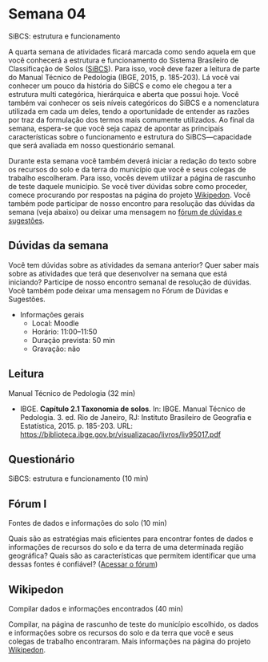 # Semana 04

SiBCS: estrutura e funcionamento

A quarta semana de atividades ficará marcada como sendo aquela em que você conhecerá a estrutura e funcionamento do Sistema Brasileiro de Classificação de Solos ([SiBCS](https://www.embrapa.br/en/solos/sibcs)). Para isso, você deve fazer a leitura de parte do Manual Técnico de Pedologia (IBGE, 2015, p. 185-203). Lá você vai conhecer um pouco da história do SiBCS e como ele chegou a ter a estrutura multi categórica, hierárquica e aberta que possui hoje. Você também vai conhecer os seis níveis categóricos do SiBCS e a nomenclatura utilizada em cada um deles, tendo a oportunidade de entender as razões por traz da formulação dos termos mais comumente utilizados. Ao final da semana, espera-se que você seja capaz de apontar as principais características sobre o funcionamento e estrutura do SiBCS—capacidade que será avaliada em nosso questionário semanal.

Durante esta semana você também deverá iniciar a redação do texto sobre os recursos do solo e da terra do município que você e seus colegas de trabalho escolheram. Para isso, vocês devem utilizar a página de rascunho de teste daquele município. Se você tiver dúvidas sobre como proceder, comece procurando por respostas na página do projeto [Wikipedon](https://pt.wikiversity.org/wiki/Wikipedon). Você também pode participar de nosso encontro para resolução das dúvidas da semana (veja abaixo) ou deixar uma mensagem no [fórum de dúvidas e sugestões](https://moodle.utfpr.edu.br/mod/forum/view.php?id=573329).

## Dúvidas da semana

Você tem dúvidas sobre as atividades da semana anterior? Quer saber mais sobre as atividades que terá que desenvolver na semana que está iniciando? Participe de nosso encontro semanal de resolução de dúvidas. Você também pode deixar uma mensagem no Fórum de Dúvidas e Sugestões.

* Informações gerais
  * Local: Moodle
  * Horário: 11:00–11:50
  * Duração prevista: 50 min
  * Gravação: não

## Leitura

Manual Técnico de Pedologia (32 min)

* IBGE. __Capítulo 2.1 Taxonomia de solos__. In: IBGE. Manual Técnico de Pedologia. 3. ed. Rio de Janeiro, RJ: Instituto Brasileiro de Geografia e Estatística, 2015. p. 185-203. URL: <https://biblioteca.ibge.gov.br/visualizacao/livros/liv95017.pdf>

## Questionário

SiBCS: estrutura e funcionamento (10 min)

## Fórum I

Fontes de dados e informações do solo (10 min)

Quais são as estratégias mais eficientes para encontrar fontes de dados e informações de recursos do solo e da terra de uma determinada região geográfica? Quais são as características que permitem identificar que uma dessas fontes é confiável? ([Acessar o fórum](https://moodle.utfpr.edu.br/mod/forum/view.php?id=549655))

## Wikipedon

Compilar dados e informações encontrados (40 min)

Compilar, na página de rascunho de teste do município escolhido, os dados e informações sobre os recursos do solo e da terra que você e seus colegas de trabalho encontraram. Mais informações na página do projeto [Wikipedon](https://pt.wikiversity.org/wiki/Wikipedon).
